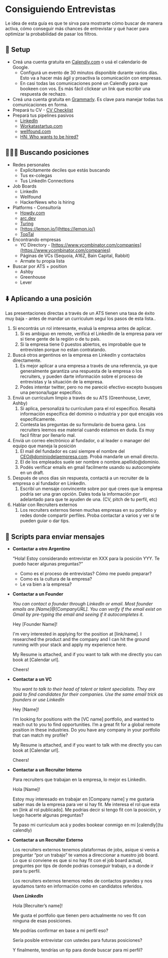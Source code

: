 
# Consiguiendo Entrevistas

Le idea de esta guía es que te sirva para mostrarte cómo buscar de manera activa, cómo conseguir más chances de entrevistar y qué hacer para optimizar la probabilidad de pasar los filtros. 

<IREmbed src="https://www.youtube.com/embed/-NuMmKRMTeY?si=gG0_4JpvOhzPGRxz"/>


## 🔧 Setup

- Creá una cuenta gratuita en [Calendly.com](http://calendly.com/) o usá el calendario de Google.
    - Configurá un evento de 30 minutos disponible durante varios días. Esto va a hacer más ágil y proactiva la comunicación con empresas.
    - En casi todas las comunicaciones poné un Calendly para que bookeen con vos. Es más fácil clickear un link que escribir una respuesta de rechazo.
- Creá una cuenta gratuita en [Grammarly](https://grammarly.com/). Es clave para manejar todas tus comunicaciones en forma.
- Prepará tu CV - [CV Checklist](https://docs.silver.dev/interview-ready/getting-started/preparando-el-CV#cv-checklist)
- Prepará tus pipelines pasivos
    - [LinkedIn](https://docs.silver.dev/interview-ready/getting-started/preparando-linkedin#linkedin-checklist)
    - [Workatastartup.com](https://www.workatastartup.com/)
    - [wellfound.com](http://wellfound.com)
    - [HN: Who wants to be hired?](https://news.ycombinator.com/item?id=40563280)


## 🕵🏻‍♂️ Buscando posiciones

- Redes personales
    - Explícitamente deciles que estás buscando
    - Tus ex-colegas
    - Tus LinkedIn Connections
- Job Boards
    - LinkedIn
    - Wellfound
    - HackerNews who is hiring
- Platforms - Consultoría
    - [Howdy.com](http://Howdy.com)
    - [arc.dev](https://arc.dev/)
    - [Turing](https://www.turing.com/)
    - [https://lemon.io/](https://lemon.io/)
    - [TopTal](https://toptal.com/)
- Encontrando empresas
    - YC Directory - [https://www.ycombinator.com/companies](https://www.ycombinator.com/companies)
    - Páginas de VCs (Sequoia, A16Z, Bain Capital, Rabbit)
    - Armate tu propia lista
- Buscar por ATS + position
    - Ashby
    - Greenhouse
    - Lever


## ⬇️ Aplicando a una posición

<Callout emoji="💡">
   Las presentaciones directas a través de un ATS tienen una tasa de éxito muy baja - antes de mandar un curriculum seguí los pasos de esta lista..
</Callout>

1. Si encontrás un rol interesante, evaluá la empresa antes de aplicar.
    1. Si es ambiguo en remote, verificá el LinkedIn de la empresa para ver si tiene gente de la región o de tu país.
    2. Si la empresa tiene 0 puestos abiertos, es improbable que te entrevisten porque no estan contratando.
2. Buscá otros argentinos en la empresa en LinkedIn y contactalos directamente.
    1. Es mejor aplicar a una empresa a través de una referencia, ya que generalmente garantiza una respuesta de la empresa o los recruiters, y pueden darte información sobre el proceso de entrevistas y la situación de la empresa.
    2. Podes intentar twitter, pero no me pareció efectivo excepto busques una persona/lugar específico.
3. Enviá un currículum limpio a través de su ATS (Greenhouse, Lever, Ashby)
    1. Si aplica, personalizá tu currículum para el rol específico. Resaltá información específica del dominio o industria y por qué encajás vos específicamente.
    2. Contesta las preguntas de su formulario de buena gana. Los recruiters leemos ese material cuando estamos en duda. Es muy facil filtrar por llenarlo mal.
4. Enviá un correo electrónico al fundador, o al leader o manager del equipo que maneja la posición
    1. El mail del fundador es casi siempre el nombre del CEO@dominiodelaempresa.com. Probá mandarle un email directo.
    2. El de los empleados suele ser nombre o nombre.apellido@dominio.
    3. Podés verificar emails en gmail facilmente usando su autocomplete en un draft.
5. Después de unos días sin respuesta, contactá a un recruiter de la empresa o al fundador en LinkedIn.
    1. Escribí un mensaje convincente sobre por qué crees que la empresa podría ser una gran opción. Dales toda la información por adelantado para que te ayuden de una. (CV, pitch de tu perfil, etc)
6. Hablar con Recruiters externos
    1. Los recruiters externos tienen muchas empresas en su portfolio y redes donde compartir perfiles. Proba contactar a varios y ver si te pueden guiar o dar tips.


## 📓 Scripts para enviar mensajes 

- **Contactar a otro Argentino**
    
    “Hola! Estoy considerando entrevistar en XXX para la posición YYY. Te puedo hacer algunas preguntas?”
    
    - Como es el proceso de entrevistas? Cómo me puedo preparar?
    - Como es la cultura de la empresa?
    - Le va bien a la empresa?

- **Contactar a un Founder**
    
    *You can contact a founder through LinkedIn or email. Most founder emails are [Name]@[CompanyURL]. You can verify if the email exist on Gmail by pre-typing the email and seeing if it autocompletes it.*
    
    Hey [Founder Name]!
    
    I'm very interested in applying for the position at [link/name].
    I researched the product and the company and I can hit the ground running with your stack and apply my experience here.
    
    My Resume is attached, and if you want to talk with me directly you can book at [Calendar url].
    
    Cheers!
    
- **Contactar a un VC**
    
    *You want to talk to their head of talent or talent specialists. They are paid to find candidates for their companies. Use the same email trick as founders or use LinkedIn*
    
    Hey [Name]!
    
    I’m looking for positions with the [VC name] portfolio, and wanted to reach out to you to find opportunities. I’m a great fit for a global remote position in these industries. Do you have any company in your portfolio that can match my profile?
    
    My Resume is attached, and if you want to talk with me directly you can book at [Calendar url].
    
    Cheers!
    
- **Contactar a un Recruiter Interno**
    
    Para recruiters que trabajan en la empresa, lo mejor es LinkedIn. 
    
    Hola [Name]!
    
    Estoy muy interesado en trabajar en [Company name] y me gustaria saber mas de la empresa para ver si hay fit. Me interesa el rol que esta en [link al rol publicado]. Me podrias decir si tengo fit con la posición, y luego hacerte algunas preguntas?
    
    Te paso mi curriculum acá y podes bookear conmigo en mi [calendly](tu calendly)
    
- **Contactar a un Recruiter Externo**
    
    Los recruiters externos tenemos plataformas de jobs, asique si venis a preguntar “por un trabajo” te vamos a direccionar a nuestro job board. Lo que si conviene es que si no hay fit con el job board actual, preguntes por tips de donde podrias conseguir trabajo, o a donde ir para tu perfil.
    
    Los recruiters externos tenemos redes de contactos grandes y nos ayudamos tanto en información como en candidatos referidos.
    
    ***Usen LinkedIn***
    
    Hola [Recruiter’s name]!
    
    Me gusta el portfolio que tienen pero actualmente no veo fit con ninguna de esas posiciones.
    
    Me podrías confirmar en base a mi perfil eso?
    
    Sería posible entrevistar con ustedes para futuras posiciones?
    
    Y finalmente, tendrías un tip para donde buscar para mi perfil?
